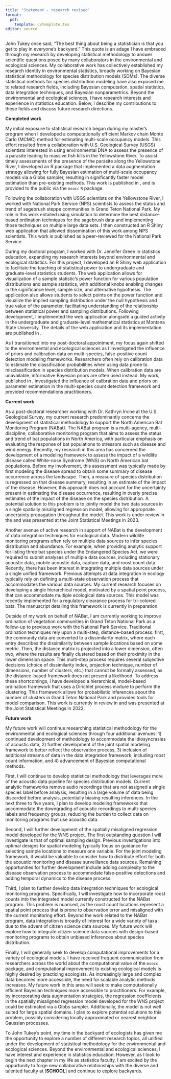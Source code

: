 ```yaml
---
title: "Statement - research revised"
format: 
  pdf:
    template: cvtemplate.tex
editor: source
---
```

<!-- advice: https://crlt.umich.edu/sites/default/files/resource_files/CRLT_no23.pdf -->

\begin{flushright}
Christian Stratton

\href{mailto:christianstratton@montana.edu}{christianstratton@montana.edu}
\end{flushright}

\begin{center}
\textbf{Research statement} 
\end{center}

John Tukey once said, “The best thing about being a statistician is that you get to play in everyone’s backyard.” This quote is an adage I have embraced through my research by developing statistical methodology to answer scientific questions posed by many collaborators in the environmental and ecological sciences. My collaborative work has collectively established my research identity in environmental statistics, broadly working on Bayesian statistical methodology for species distribution models (SDMs). The diverse statistical methods for species distribution modeling have also exposed me to related research fields, including Bayesian computation, spatial statistics, data integration techniques, and Bayesian nonparametrics. Beyond the environmental and ecological sciences, I have research interests and experience in statistics education. Below, I describe my contributions to these fields and discuss future research directions. 

\vspace*{2mm}

**Completed work**

\vspace*{2mm}

My initial exposure to statistical research began during my master’s program when I developed a computationally efficient Markov chain Monte Carlo (MCMC) method for estimating multi-scale occupancy models. This effort resulted from a collaboration with U.S. Geological Survey (USGS) scientists interested in using environmental DNA to assess the presence of a parasite leading to massive fish kills in the Yellowstone River. To assist timely assessments of the presence of the parasite along the Yellowstone River, I developed an R package that implemented a data augmentation strategy allowing for fully Bayesian estimation of multi-scale occupancy models via a Gibbs sampler, resulting in significantly faster model estimation than pre-existing methods. This work is published in \href{https://doi.org/10.1111/2041-210X.13442}{\textit{Methods in Ecology and Evolution}}, and is provided to the public via the `msocc` `R` package. 

\vspace*{2mm}

Following the collaboration with USGS scientists on the Yellowstone River, I worked with National Park Service (NPS) scientists to assess the status and trend of sagebrush steppe communities in Grand Teton National Park. My role in this work entailed using simulation to determine the best distance-based ordination techniques for the sagebrush data and implementing those techniques on multiple large data sets. I then constructed an R Shiny web application that allowed dissemination of this work among NPS scientists. This work is published as a peer-reviewed \href{https://irma.nps.gov/DataStore/DownloadFile/631136}{natural resource report} for the National Park Service.

\vspace*{2mm}

During my doctoral program, I worked with Dr. Jennifer Green in statistics education, expanding my research interests beyond environmental and ecological statistics. For this project, I developed an R Shiny web application to facilitate the teaching of statistical power to undergraduate and graduate-level statistics students. The web application allows for visualization of a sample statistic’s power function for various population distributions and sample statistics, with additional knobs enabling changes in the significance level, sample size, and alternative hypothesis. The application also allows students to select points on the power function and visualize the implied sampling distribution under the null hypothesis and true value of the parameter, facilitating understanding of the relationship between statistical power and sampling distributions. Following development, I implemented the web application alongside a guided activity in the undergraduate and graduate-level mathematical statistics at Montana State University. The details of the web application and its implementation are published in \href{https://doi.org/10.5070/T513146468}{\textit{Technology Innovations in Statistics Education}}.

\vspace*{2mm}

As I transitioned into my post-doctoral appointment, my focus again shifted to the environmental and ecological sciences as I investigated the influence of priors and calibration data on multi-species,
false-positive count detection modeling frameworks. Researchers often rely on calibration data to estimate the classification probabilities when using data prone to misclassification in species distribution models. When calibration data are unavailable, informative Bayesian priors are often used instead. My work, published in \href{https://doi.org/10.1111/2041-210X.13831}{\textit{Methods in Ecology and Evolution}}, investigated the influence of calibration data and priors on parameter estimation in the multi-species count detection framework and provided recommendations practitioners.

\vspace*{2mm}

**Current work**

\vspace*{2mm}

As a post-doctoral researcher working with Dr. Kathryn Irvine at the U.S. Geological Survey, my current research predominantly concerns the development of statistical methodology to support the North American Bat Monitoring Program (NABat). The NABat program is a multi-agency, multi-discipline, collaborative monitoring program that aims to assess the status and trend of bat populations in North America, with particular emphasis on evaluating the response of bat populations to stressors such as disease and wind energy. Recently, my research in this area has concerned the development of a modeling framework to assess the impact of a wildlife disease called White-nose Syndrome (WNS) on North American bat populations. Before my involvement, this assessment was typically made by first modeling the disease spread to obtain some summary of disease occurrence across the landscape. Then, a measure of species distribution is regressed on that disease summary, resulting in an estimate of the impact of the disease. However, this approach does not account for the uncertainty present in estimating the disease occurrence, resulting in overly precise estimates of the impact of the disease on the species distribution. A potential solution to this problem is to jointly model the two data sources in a single spatially misaligned regression model, allowing for appropriate uncertainty propagation throughout the model. This work is under review in the \textit{Journal of Agricultural, Biological, and Environmental Statistics} and was presented at the Joint Statistical Meetings in 2023.

\vspace*{2mm}

Another avenue of active research in support of NABat is the development of data integration techniques for ecological data. Modern wildlife monitoring programs often rely on multiple data sources to infer species distribution and abundance. For example, when providing analytic support for listing three bat species under the Endangered Species Act, we were required to submit analyses of multiple data sources, including stationary acoustic data, mobile acoustic data, capture data, and roost count data. Recently, there has been interest in integrating multiple data sources under a single unified framework. Previous attempts at data integration in ecology typically rely on defining a multi-state observation process that accommodates the various data sources. My current research focuses on developing a single hierarchical model, motivated by a spatial point process, that can accommodate multiple ecological data sources. This model was recently implemented for a regulatory clearance process for tri-colored bats. The manuscript detailing this framework is currently in preparation.

\vspace*{2mm}

Outside of my work on behalf of NABat, I am currently working to improve ordination of vegetation communities in Grand Teton National Park as a follow-up to previous work with the National Park Service. Traditional ordination techniques rely upon a multi-step, distance-based process: first, the community data are converted to a dissimilarity matrix, where each entry describes the dissimilarity between sample locations based on some metric. Then, the distance matrix is projected into a lower dimension, often two, where the results are finally clustered based on their proximity in the lower dimension space. This multi-step process requires several subjective decisions (choice of dissimilarity index, projection technique, number of dimensions, number of clusters, etc.) that cannot be formally assessed, as the distance-based framework does not present a likelihood. To address these shortcomings, I have developed a hierarchical, model-based ordination framework that uses a Dirichlet process mixture to perform the clustering. This framework allows for probabilistic inferences about the number of clusters in Grand Teton National Park and provides tools for model comparison. This work is currently in review in \emph{Methods in Ecology and Evolution.} and was presented at the Joint Statistical Meetings in 2022. 

\vspace*{2mm}

**Future work**

\vspace*{2mm}

My future work will continue researching statistical methodology for the environmental and ecological sciences through four additional avenues: 1) continued development of methodology to accommodate the idiosyncrasies of acoustic data, 2) further development of the joint spatial modeling framework to better reflect the observation process, 3) inclusion of additional streams of data in the data integration framework, including roost count information, and 4) advancement of Bayesian computational methods.

\vspace*{2mm}

First, I will continue to develop statistical methodology that leverages more of the acoustic data pipeline for species distribution models. Current analytic frameworks remove audio recordings that are not assigned a single species label before analysis, resulting in a large volume of data being discarded before analysis, potentially biasing resulting inferences. In the next three to five years, I plan to develop modeling frameworks that accommodate the downgrading of acoustic recordings to
multi-species labels and frequency groups, reducing the burden to collect data on monitoring programs that use acoustic data.


\vspace*{2mm}

Second, I will further development of the spatially misaligned regression model developed for the WNS project. The first outstanding question I will investigate is that of optimal sampling design. Previous investigations into optimal designs for spatial modeling typically focus on guidance for selecting sample locations to measure one variable. For the joint modeling framework, it would be valuable to consider how to distribute effort for both the acoustic monitoring and disease surveillance data sources.
Remaining opportunities for further development include adding complexity to the disease observation process to accommodate false-positive detections and adding temporal dynamics to the disease process. 

\vspace*{2mm}

Third, I plan to further develop data integration techniques for ecological monitoring programs.
Specifically, I will investigate how to incorporate roost counts into the integrated model currently constructed for the NABat program. This problem is nuanced, as the roost count locations represent a spatial point process that is prone to observation error and misaligned with the current monitoring effort. Beyond the work related to the NABat program, data integration is broadly of interest for a wide variety of taxa due to the advent of citizen science data sources. My future work will explore how to integrate citizen science data sources with design-based monitoring programs to obtain unbiased inferences about species distribution.

\vspace*{2mm}

Finally, I will generally seek to develop computational improvements for a variety of ecological models. I have received frequent communication from researchers across the world about the computational value of the `msocc` package, and computational improvement to existing ecological models is highly desired by practicing ecologists. As increasingly large and complex data becomes more accessible, the need for scalable analytic methods increases. My future work in this area will seek to make computationally efficient Bayesian techniques more accessible to practitioners. For example, by incorporating data augmentation strategies, the regression coefficients in the spatially misaligned regression model developed for the WNS project could be estimated via a Gibbs sampler. Additionally, the model is not well suited for large spatial domains. I plan to explore potential solutions to this problem, possibly considering locally approximated or nearest neighbor Gaussian processes.

\vspace*{2mm}

To John Tukey’s point, my time in the backyard of ecologists has given me the opportunity to explore a number of different research topics, all unified under the development of statistical methodology for the environmental and ecological sciences. Beyond the environmental and ecological sciences, I have interest and experience in statistics education. However, as I look to begin the next chapter in my life as statistics faculty, I am excited by the opportunity to forge new collaborative relationships with the diverse and talented faculty at [**SCHOOL**] and continue to explore backyards.

